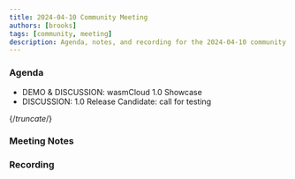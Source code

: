 ```yaml
---
title: 2024-04-10 Community Meeting
authors: [brooks]
tags: [community, meeting]
description: Agenda, notes, and recording for the 2024-04-10 community meeting
---
```



### Agenda

- DEMO & DISCUSSION: wasmCloud 1.0 Showcase
- DISCUSSION: 1.0 Release Candidate: call for testing

{/*truncate*/}

### Meeting Notes

### Recording

<ReactPlayer url='https://www.youtube.com/watch?v=9_BdZ_3iT5w' controls />
